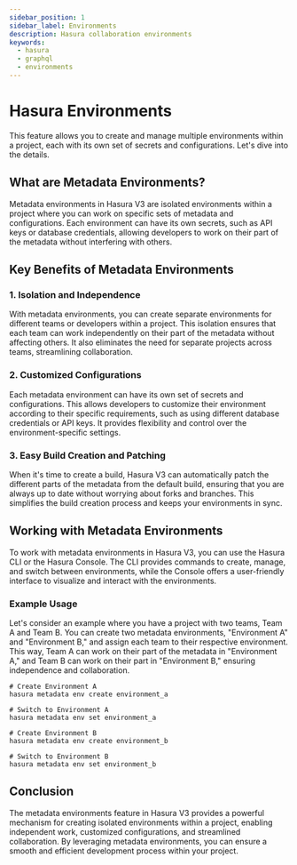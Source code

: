 ```yaml
---
sidebar_position: 1
sidebar_label: Environments
description: Hasura collaboration environments
keywords:
  - hasura
  - graphql
  - environments
---
```


# Hasura Environments

This feature allows you to create and manage multiple environments within a project, each with its own set of secrets and configurations. Let's dive into the details.

## What are Metadata Environments?
Metadata environments in Hasura V3 are isolated environments within a project where you can work on specific sets of metadata and configurations. Each environment can have its own secrets, such as API keys or database credentials, allowing developers to work on their part of the metadata without interfering with others.

## Key Benefits of Metadata Environments
### 1. Isolation and Independence
With metadata environments, you can create separate environments for different teams or developers within a project. This isolation ensures that each team can work independently on their part of the metadata without affecting others. It also eliminates the need for separate projects across teams, streamlining collaboration.

### 2. Customized Configurations
Each metadata environment can have its own set of secrets and configurations. This allows developers to customize their environment according to their specific requirements, such as using different database credentials or API keys. It provides flexibility and control over the environment-specific settings.

### 3. Easy Build Creation and Patching
When it's time to create a build, Hasura V3 can automatically patch the different parts of the metadata from the default build, ensuring that you are always up to date without worrying about forks and branches. This simplifies the build creation process and keeps your environments in sync.

## Working with Metadata Environments
To work with metadata environments in Hasura V3, you can use the Hasura CLI or the Hasura Console. The CLI provides commands to create, manage, and switch between environments, while the Console offers a user-friendly interface to visualize and interact with the environments.

### Example Usage
Let's consider an example where you have a project with two teams, Team A and Team B. You can create two metadata environments, "Environment A" and "Environment B," and assign each team to their respective environment. This way, Team A can work on their part of the metadata in "Environment A," and Team B can work on their part in "Environment B," ensuring independence and collaboration.

```
# Create Environment A
hasura metadata env create environment_a

# Switch to Environment A
hasura metadata env set environment_a

# Create Environment B
hasura metadata env create environment_b

# Switch to Environment B
hasura metadata env set environment_b
```

## Conclusion
The metadata environments feature in Hasura V3 provides a powerful mechanism for creating isolated environments within a project, enabling independent work, customized configurations, and streamlined collaboration. By leveraging metadata environments, you can ensure a smooth and efficient development process within your project.

